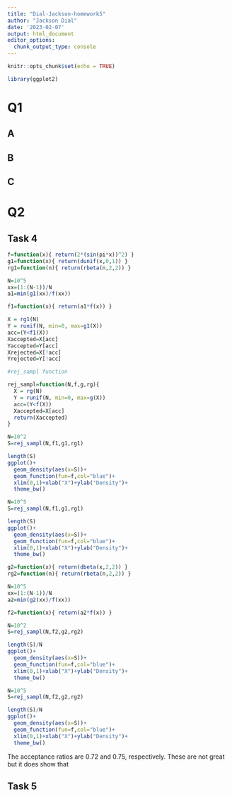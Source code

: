```yaml
---
title: "Dial-Jackson-homework5"
author: "Jackson Dial"
date: '2023-02-07'
output: html_document
editor_options: 
  chunk_output_type: console
---
```


```r
knitr::opts_chunk$set(echo = TRUE)
```

```r
library(ggplot2)
```


# Q1

## A

\pagebreak

## B

\pagebreak

## C

\pagebreak

# Q2

## Task 4

```r
f=function(x){ return(2*(sin(pi*x))^2) }
g1=function(x){ return(dunif(x,0,1)) }
rg1=function(n){ return(rbeta(n,2,2)) }

N=10^5
xx=(1:(N-1))/N
a1=min(g1(xx)/f(xx))

f1=function(x){ return(a1*f(x)) }
```


```r
X = rg1(N)
Y = runif(N, min=0, max=g1(X))
acc=(Y<f1(X))
Xaccepted=X[acc]
Yaccepted=Y[acc]
Xrejected=X[!acc]
Yrejected=Y[!acc]
```


```r
#rej_sampl function

rej_sampl=function(N,f,g,rg){
  X = rg(N)
  Y = runif(N, min=0, max=g(X))
  acc=(Y<f(X))
  Xaccepted=X[acc]
  return(Xaccepted)
}
```



```r
N=10^2
S=rej_sampl(N,f1,g1,rg1)

length(S)
ggplot()+
  geom_density(aes(x=S))+
  geom_function(fun=f,col="blue")+
  xlim(0,1)+xlab("X")+ylab("Density")+
  theme_bw()
```

```r
N=10^5
S=rej_sampl(N,f1,g1,rg1)

length(S)
ggplot()+
  geom_density(aes(x=S))+
  geom_function(fun=f,col="blue")+
  xlim(0,1)+xlab("X")+ylab("Density")+
  theme_bw()
```


```r
g2=function(x){ return(dbeta(x,2,2)) }
rg2=function(n){ return(rbeta(n,2,2)) }

N=10^5
xx=(1:(N-1))/N
a2=min(g2(xx)/f(xx))

f2=function(x){ return(a2*f(x)) }
```


```r
N=10^2
S=rej_sampl(N,f2,g2,rg2)

length(S)/N
ggplot()+
  geom_density(aes(x=S))+
  geom_function(fun=f,col="blue")+
  xlim(0,1)+xlab("X")+ylab("Density")+
  theme_bw()
```

```r
N=10^5
S=rej_sampl(N,f2,g2,rg2)

length(S)/N
ggplot()+
  geom_density(aes(x=S))+
  geom_function(fun=f,col="blue")+
  xlim(0,1)+xlab("X")+ylab("Density")+
  theme_bw()
```

The acceptance ratios are 0.72 and 0.75, respectively. These are not great but it does show that 

\pagebreak

## Task 5


